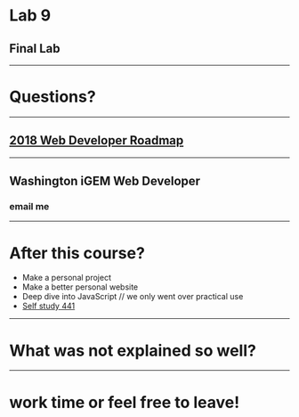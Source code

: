 

# Lab 9

## Final Lab

---

# Questions?

---

## [2018 Web Developer Roadmap](https://codeburst.io/the-2018-web-developer-roadmap-826b1b806e8d)

---

## Washington iGEM Web Developer

### email me

---

# After this course?

* Make a personal project
* Make a better personal website
* Deep dive into JavaScript // we only went over practical use
* [Self study 441](https://github.com/drstearns/info441)

---

# What was not explained so well?

---

# work time or feel free to leave!
